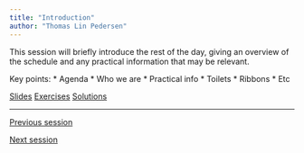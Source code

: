 ```yaml
---
title: "Introduction"
author: "Thomas Lin Pedersen"
---
```


This session will briefly introduce the rest of the day, giving an overview of the schedule and any practical information that may be relevant.

Key points:
* Agenda
* Who we are
* Practical info
  * Toilets
  * Ribbons
  * Etc

::: {.text-center .plain}
:::::: {.btn-group}
[Slides](../slides/1_1_introduction.qmd){.btn .btn-primary role="button"}
[Exercises](){.btn .btn-success .disabled role="button"}
[Solutions](){.btn .btn-warning .disabled role="button"}
::::::
:::

---

::: {.d-flex .justify-content-between}
[<i class="bi bi-caret-left"></i> Previous session](){.btn .btn-sm .btn-outline-secondary .disabled role="button"}

[Next session <i class="bi bi-caret-right"></i>](../sessions/1_2_ggplot2.qmd){.btn .btn-sm .btn-outline-secondary role="button"}
:::

